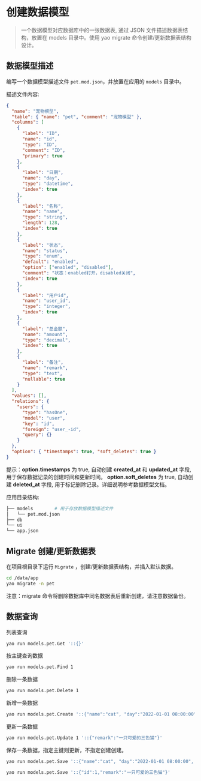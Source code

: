# 创建数据模型

<blockquote>
  一个数据模型对应数据库中的一张数据表, 通过 JSON 文件描述数据表结构，放置在
  models 目录中。使用 yao migrate 命令创建/更新数据表结构设计。
</blockquote>

## 数据模型描述

编写一个数据模型描述文件 `pet.mod.json`，并放置在应用的 `models` 目录中。

描述文件内容:

```json
{
  "name": "宠物模型",
  "table": { "name": "pet", "comment": "宠物模型" },
  "columns": [
    {
      "label": "ID",
      "name": "id",
      "type": "ID",
      "comment": "ID",
      "primary": true
    },
    {
      "label": "日期",
      "name": "day",
      "type": "datetime",
      "index": true
    },
    {
      "label": "名称",
      "name": "name",
      "type": "string",
      "length": 128,
      "index": true
    },
    {
      "label": "状态",
      "name": "status",
      "type": "enum",
      "default": "enabled",
      "option": ["enabled", "disabled"],
      "comment": "状态：enabled打开，disabled关闭",
      "index": true
    },
    {
      "label": "用户id",
      "name": "user_id",
      "type": "integer",
      "index": true
    },
    {
      "label": "总金额",
      "name": "amount",
      "type": "decimal",
      "index": true
    },
    {
      "label": "备注",
      "name": "remark",
      "type": "text",
      "nullable": true
    }
  ],
  "values": [],
  "relations": {
    "users": {
      "type": "hasOne",
      "model": "user",
      "key": "id",
      "foreign": "user_-id",
      "query": {}
    }
  },
  "option": { "timestamps": true, "soft_deletes": true }
}
```

<Notice type="success">
  提示：<strong>option.timestamps</strong> 为 true, 自动创建
  <strong>created_at</strong> 和 <strong>updated_at</strong> 字段, 用于保存数据记录的创建时间和更新时间。
  <strong>option.soft_deletes</strong> 为 true, 自动创建
  <strong>deleted_at</strong> 字段, 用于标记删除记录。详细说明参考数据模型文档。
</Notice>

应用目录结构:

```bash
├── models        # 用于存放数据模型描述文件
│   └── pet.mod.json
├── db
└── ui
└── app.json
```

## Migrate 创建/更新数据表

在项目根目录下运行 `Migrate` ，创建/更新数据表结构，并插入默认数据。

```bash
cd /data/app
yao migrate -n pet
```

<Notice type="warning">
  注意：migrate 命令将删除数据库中同名数据表后重新创建，请注意数据备份。
</Notice>

## 数据查询

列表查询

```bash
yao run models.pet.Get '::{}'
```

按主键查询数据

```bash
yao run models.pet.Find 1
```

删除一条数据

```bash
yao run models.pet.Delete 1
```

新增一条数据

```bash
yao run models.pet.Create '::{"name":"cat", "day":"2022-01-01 08:00:00", "status":"enabled", "user_id":1,"amount":1000,"remark":"cat ....."}'
```

更新一条数据

```bash
yao run models.pet.Update 1 '::{"remark":"一只可爱的三色猫"}'
```

保存一条数据，指定主键则更新，不指定创建创建。

```bash
yao run models.pet.Save '::{"name":"cat", "day":"2022-01-01 08:00:00", "status":"enabled", "user_id":1,"amount":1000,"remark":"cat ....."}'
```

```bash
yao run models.pet.Save '::{"id":1,"remark":"一只可爱的三色猫"}'
```
